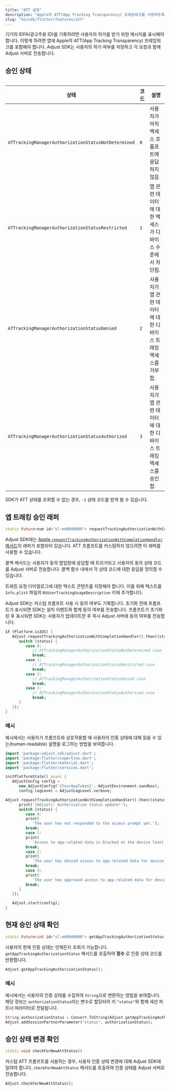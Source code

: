 ```yaml
---
title: "ATT 설정"
description: "Apple의 ATT(App Tracking Transparency) 프레임워크를 사용하도록 앱 설정"
slug: "ko/sdk/flutter/features/att"
---
```


기기의 IDFA\(광고주용 ID\)를 기록하려면 사용자의 허가를 받기 위한 메시지를 표시해야 합니다. 이렇게 하려면 앱에 Apple의 ATT\(App Tracking Transparency\) 프레임워크를 포함해야 합니다. Adjust SDK는 사용자의 허가 여부를 저장하고 각 요청과 함께 Adjust 서버로 전송합니다.

## 승인 상태

<Table>

| 상태                                                | 코드 | 설명                                                            |
| --------------------------------------------------- | ---- | --------------------------------------------------------------- |
| `ATTrackingManagerAuthorizationStatusNotDetermined` | `0`  | 사용자가 아직 액세스 프롬프트에 응답하지 않음                   |
| `ATTrackingManagerAuthorizationStatusRestricted`    | `1`  | 앱 관련 데이터에 대한 액세스가 디바이스 수준에서 차단됨.        |
| `ATTrackingManagerAuthorizationStatusDenied`        | `2`  | 사용자가 앱 관련 데이터에 대한 디바이스 트래킹 액세스를 거부함. |
| `ATTrackingManagerAuthorizationStatusAuthorized`    | `3`  | 사용자가 앱 관련 데이터에 대한 디바이스 트래킹 액세스를 승인함. |

</Table>

<Callout type="note">

SDK가 ATT 상태를 조회할 수 없는 경우, `-1` 상태 코드를 받게 될 수 있습니다.

</Callout>

## 앱 트래킹 승인 래퍼

```dart
static Future<num id="sl-md0000000"> requestTrackingAuthorizationWithCompletionHandler() async
```

Adjust SDK에는 [Apple `requestTrackingAuthorizationWithCompletionHandler` 메서드](https://developer.apple.com/documentation/apptrackingtransparency/attrackingmanager/3547037-requesttrackingauthorizationwith)의 래퍼가 포함되어 있습니다. ATT 프롬프트를 커스텀하지 않으려면 이 래퍼를 사용할 수 있습니다.

콜백 메서드는 사용자가 동의 팝업창에 응답할 때 트리거되고 사용자의 동의 상태 코드를 Adjust 서버로 전송합니다. 콜백 함수 내에서 각 상태 코드에 대한 응답을 정의할 수 있습니다.

트래킹 요청 다이얼로그에 대한 텍스트 콘텐츠를 지정해야 합니다. 이를 위해 텍스트를 `Info.plist` 파일의 `NSUserTrackingUsageDescription` 키에 추가합니다.

<Callout type="tip">

Adjust SDK는 커스텀 프롬프트 사용 시 동의 여부도 기록합니다. 초기화 전에 프롬프트가 표시되면 SDK는 설치 이벤트와 함께 동의 여부를 전송합니다. 프롬프트가 초기화된 후 표시되면 SDK는 사용자가 업데이트한 후 즉시 Adjust 서버에 동의 여부를 전송합니다.

</Callout>

```dart
if (Platform.isIOS) {
   Adjust.requestTrackingAuthorizationWithCompletionHandler().then((status) {
      switch (status) {
         case 0:
            // ATTrackingManagerAuthorizationStatusNotDetermined case
            break;
         case 1:
            // ATTrackingManagerAuthorizationStatusRestricted case
            break;
         case 2:
            // ATTrackingManagerAuthorizationStatusDenied case
            break;
         case 3:
            // ATTrackingManagerAuthorizationStatusAuthorized case
            break;
      }
   });
}
```

### 예시

예시에서는 사용자가 프롬프트와 상호작용할 때 사용자의 인증 상태에 대해 읽을 수 있는\(human\-readable\) 설명을 로그하는 방법을 보여줍니다.

```dart
import 'package:adjust_sdk/adjust.dart';
import 'package:flutter/cupertino.dart';
import 'package:flutter/material.dart';
import 'package:flutter/services.dart';

initPlatformState() async {
   AdjustConfig config =
      new AdjustConfig('{YourAppToken}', AdjustEnvironment.sandbox);
      config.logLevel = AdjustLogLevel.verbose;

Adjust.requestTrackingAuthorizationWithCompletionHandler().then((status) {
      print('[Adjust]: Authorization status update!');
      switch (status) {
         case 0:
         print(
            'The user has not responded to the access prompt yet.');
         break;
         case 1:
         print(
            'Access to app-related data is blocked at the device level.');
         break;
         case 2:
         print(
            'The user has denied access to app-related data for device tracking.');
         break;
         case 3:
         print(
            'The user has approved access to app-related data for device tracking.');
         break;
      }
   });

   Adjust.start(config);
}
```

## 현재 승인 상태 확인

```dart
static Future<int id="sl-md0000000"> getAppTrackingAuthorizationStatus() async
```

사용자의 현재 인증 상태는 언제든지 조회가 가능합니다. `getAppTrackingAuthorizationStatus` 메서드를 호출하여 **정수** 로 인증 상태 코드를 반환합니다.

```dart
Adjust.getAppTrackingAuthorizationStatus();
```

### 예시

예시에서는 사용자의 인증 상태를 수집하여 `String`으로 변환하는 방법을 보여줍니다. 해당 정보는 `authorizationStatus`라는 변수로 할당되어 키 `"status"`와 함께 세션 파트너 파라미터로 전달됩니다.

```dart
String authorizationStatus = Convert.ToString(Adjust.getAppTrackingAuthorizationStatus());
Adjust.addSessionPartnerParameter("status", authorizationStatus);
```

## 승인 상태 변경 확인

```dart
static void checkForNewAttStatus()
```

커스텀 ATT 프롬프트를 사용하는 경우, 사용자 인증 상태 변경에 대해 Adjust SDK에 알려야 합니다. `checkForNewAttStatus` 메서드를 호출하여 인증 상태를 Adjust 서버로 전송합니다.

```dart
Adjust.checkForNewAttStatus();
```
